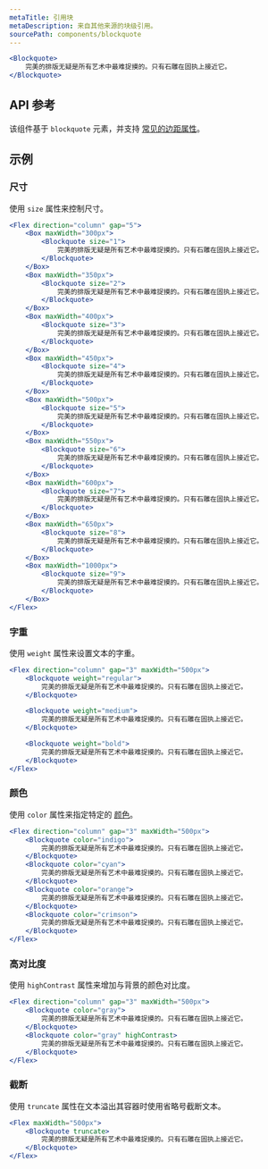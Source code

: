 ```yaml
---
metaTitle: 引用块
metaDescription: 来自其他来源的块级引用。
sourcePath: components/blockquote
---
```


```jsx live=true
<Blockquote>
	完美的排版无疑是所有艺术中最难捉摸的。只有石雕在固执上接近它。
</Blockquote>
```

## API 参考

该组件基于 `blockquote` 元素，并支持 [常见的边距属性](/themes/docs/overview/layout#margin-props)。

<ThemesPropsTable defs="blockquotePropDefs" />

## 示例

### 尺寸

使用 `size` 属性来控制尺寸。

```jsx live=true scroll=true
<Flex direction="column" gap="5">
	<Box maxWidth="300px">
		<Blockquote size="1">
			完美的排版无疑是所有艺术中最难捉摸的。只有石雕在固执上接近它。
		</Blockquote>
	</Box>
	<Box maxWidth="350px">
		<Blockquote size="2">
			完美的排版无疑是所有艺术中最难捉摸的。只有石雕在固执上接近它。
		</Blockquote>
	</Box>
	<Box maxWidth="400px">
		<Blockquote size="3">
			完美的排版无疑是所有艺术中最难捉摸的。只有石雕在固执上接近它。
		</Blockquote>
	</Box>
	<Box maxWidth="450px">
		<Blockquote size="4">
			完美的排版无疑是所有艺术中最难捉摸的。只有石雕在固执上接近它。
		</Blockquote>
	</Box>
	<Box maxWidth="500px">
		<Blockquote size="5">
			完美的排版无疑是所有艺术中最难捉摸的。只有石雕在固执上接近它。
		</Blockquote>
	</Box>
	<Box maxWidth="550px">
		<Blockquote size="6">
			完美的排版无疑是所有艺术中最难捉摸的。只有石雕在固执上接近它。
		</Blockquote>
	</Box>
	<Box maxWidth="600px">
		<Blockquote size="7">
			完美的排版无疑是所有艺术中最难捉摸的。只有石雕在固执上接近它。
		</Blockquote>
	</Box>
	<Box maxWidth="650px">
		<Blockquote size="8">
			完美的排版无疑是所有艺术中最难捉摸的。只有石雕在固执上接近它。
		</Blockquote>
	</Box>
	<Box maxWidth="1000px">
		<Blockquote size="9">
			完美的排版无疑是所有艺术中最难捉摸的。只有石雕在固执上接近它。
		</Blockquote>
	</Box>
</Flex>
```

### 字重

使用 `weight` 属性来设置文本的字重。

```jsx live=true
<Flex direction="column" gap="3" maxWidth="500px">
	<Blockquote weight="regular">
		完美的排版无疑是所有艺术中最难捉摸的。只有石雕在固执上接近它。
	</Blockquote>

	<Blockquote weight="medium">
		完美的排版无疑是所有艺术中最难捉摸的。只有石雕在固执上接近它。
	</Blockquote>

	<Blockquote weight="bold">
		完美的排版无疑是所有艺术中最难捉摸的。只有石雕在固执上接近它。
	</Blockquote>
</Flex>
```

### 颜色

使用 `color` 属性来指定特定的 [颜色](/themes/docs/theme/color)。

```jsx live=true scroll=true
<Flex direction="column" gap="3" maxWidth="500px">
	<Blockquote color="indigo">
		完美的排版无疑是所有艺术中最难捉摸的。只有石雕在固执上接近它。
	</Blockquote>
	<Blockquote color="cyan">
		完美的排版无疑是所有艺术中最难捉摸的。只有石雕在固执上接近它。
	</Blockquote>
	<Blockquote color="orange">
		完美的排版无疑是所有艺术中最难捉摸的。只有石雕在固执上接近它。
	</Blockquote>
	<Blockquote color="crimson">
		完美的排版无疑是所有艺术中最难捉摸的。只有石雕在固执上接近它。
	</Blockquote>
</Flex>
```

### 高对比度

使用 `highContrast` 属性来增加与背景的颜色对比度。

```jsx live="true"
<Flex direction="column" gap="3" maxWidth="500px">
	<Blockquote color="gray">
		完美的排版无疑是所有艺术中最难捉摸的。只有石雕在固执上接近它。
	</Blockquote>
	<Blockquote color="gray" highContrast>
		完美的排版无疑是所有艺术中最难捉摸的。只有石雕在固执上接近它。
	</Blockquote>
</Flex>
```

### 截断

使用 `truncate` 属性在文本溢出其容器时使用省略号截断文本。

```jsx live=true line=2
<Flex maxWidth="500px">
	<Blockquote truncate>
		完美的排版无疑是所有艺术中最难捉摸的。只有石雕在固执上接近它。
	</Blockquote>
</Flex>
```